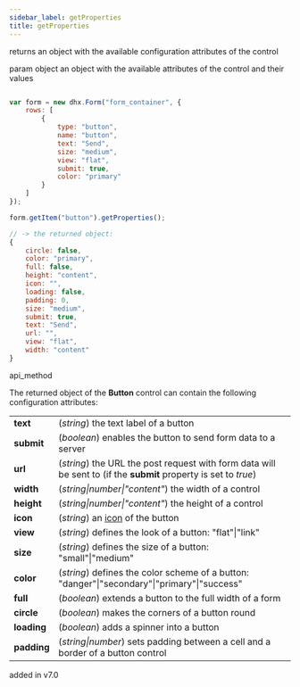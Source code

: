 ```yaml
---
sidebar_label: getProperties
title: getProperties
---
```



          


<Short>
 returns an object with the available configuration attributes of the control


</Short>



param   object      an object with the available attributes of the control and their values


~~~js

var form = new dhx.Form("form_container", {
    rows: [
        {
			type: "button",
			name: "button",
			text: "Send",
			size: "medium",
			view: "flat",
			submit: true,
			color: "primary"
		}
    ]
});

form.getItem("button").getProperties();

// -> the returned object:
{
	circle: false, 
	color: "primary",
	full: false,
	height: "content",
	icon: "",
	loading: false,
	padding: 0,
	size: "medium",
	submit: true,
	text: "Send",
	url: "",
	view: "flat",
	width: "content"
}

~~~
 api_method

<Descr>


The returned object of the <strong>Button</strong> control can contain the following configuration attributes:

<table class="webixdoc_links">
	<tbody>
		<tr>
			<td class="webixdoc_links0"><b>text</b></td>
			<td>(<i>string</i>) the text label of a button </td>
		</tr>
		<tr>
			<td class="webixdoc_links0"><b>submit</b></td>
			<td>(<i>boolean</i>) enables the button to send form data to a server </td>
		</tr>
		<tr>
			<td class="webixdoc_links0"><b>url</b></td>
			<td>(<i>string</i>) the URL the post request with form data will be sent to (if the <b>submit</b> property is set to <i>true</i>)</td>
		</tr>
		<tr>
			<td class="webixdoc_links0"><b>width</b></td>
			<td>(<i>string|number|"content"</i>) the width of a control </td>
		</tr>
		<tr>
			<td class="webixdoc_links0"><b>height</b></td>
			<td>(<i>string|number|"content"</i>) the height of a control </td>
		</tr>
		<tr>
			<td class="webixdoc_links0"><b>icon</b></td>
			<td>(<i>string</i>) an <a href="https://docs.dhtmlx.com/suite/helpers__icon.html">icon</a> of the button</td>
		</tr>
		<tr>
			<td class="webixdoc_links0"><b>view</b></td>
			<td>(<i>string</i>) defines the look of a button: "flat"|"link"</td>
		</tr>
		<tr>
			<td class="webixdoc_links0"><b>size</b></td>
			<td>(<i>string</i>) defines the size of a button: "small"|"medium"</td>
		</tr>
		<tr>
			<td class="webixdoc_links0"><b>color</b></td>
			<td>(<i>string</i>) defines the color scheme of a button: "danger"|"secondary"|"primary"|"success"</td>
		</tr>
		<tr>
			<td class="webixdoc_links0"><b>full</b></td>
			<td>(<i>boolean</i>) extends a button to the full width of a form</td>
		</tr>
		<tr>
			<td class="webixdoc_links0"><b>circle</b></td>
			<td>(<i>boolean</i>) makes the corners of a button round</td>
		</tr>
		<tr>
			<td class="webixdoc_links0"><b>loading</b></td>
			<td>(<i>boolean</i>) adds a spinner into a button</td>
		</tr>
		<tr>
			<td class="webixdoc_links0"><b>padding</b></td>
			<td>(<i>string|number</i>) sets padding between a cell and a border of a button control</td>
		</tr>
    </tbody>
</table>



</Descr>


 added in v7.0


